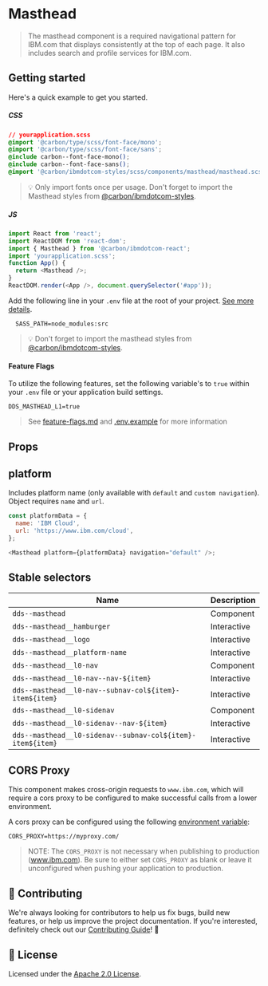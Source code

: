 
# Masthead

> The masthead component is a required navigational pattern for IBM.com that
> displays consistently at the top of each page. It also includes search and
> profile services for IBM.com.

## Getting started

Here's a quick example to get you started.

##### CSS

```css
// yourapplication.scss
@import '@carbon/type/scss/font-face/mono';
@import '@carbon/type/scss/font-face/sans';
@include carbon--font-face-mono();
@include carbon--font-face-sans();
@import '@carbon/ibmdotcom-styles/scss/components/masthead/masthead.scss';
```

> 💡 Only import fonts once per usage. Don't forget to import the Masthead
> styles from
> [@carbon/ibmdotcom-styles](https://github.com/carbon-design-system/ibm-dotcom-library/blob/master/packages/styles).

##### JS

```javascript
import React from 'react';
import ReactDOM from 'react-dom';
import { Masthead } from '@carbon/ibmdotcom-react';
import 'yourapplication.scss';
function App() {
  return <Masthead />;
}
ReactDOM.render(<App />, document.querySelector('#app'));
```

Add the following line in your `.env` file at the root of your project.
[See more details](https://github.com/carbon-design-system/ibm-dotcom-library/tree/master/packages/styles#usage).

```
  SASS_PATH=node_modules:src
```

> 💡 Don't forget to import the masthead styles from
> [@carbon/ibmdotcom-styles](https://github.com/carbon-design-system/ibm-dotcom-library/blob/master/packages/styles).

#### Feature Flags

To utilize the following features, set the following variable's to `true` within
your `.env` file or your application build settings.

```
DDS_MASTHEAD_L1=true
```

> See
> [feature-flags.md](https://github.com/carbon-design-system/ibm-dotcom-library/blob/master/packages/react/docs/feature-flags.md)
> and
> [.env.example](https://github.com/carbon-design-system/ibm-dotcom-library/blob/master/packages/react/.env.example)
> for more information

## Props

<Props of={Masthead} />

## platform

Includes platform name (only available with `default` and `custom navigation`).
Object requires `name` and `url`.

```javascript
const platformData = {
  name: 'IBM Cloud',
  url: 'https://www.ibm.com/cloud',
};

<Masthead platform={platformData} navigation="default" />;
```

## Stable selectors

| Name                                                       | Description |
| ---------------------------------------------------------- | ----------- |
| `dds--masthead`                                            | Component   |
| `dds--masthead__hamburger`                                 | Interactive |
| `dds--masthead__logo`                                      | Interactive |
| `dds--masthead__platform-name`                             | Interactive |
| `dds--masthead__l0-nav`                                    | Component   |
| `dds--masthead__l0-nav--nav-${item}`                       | Interactive |
| `dds--masthead__l0-nav--subnav-col${item}-item${item}`     | Interactive |
| `dds--masthead__l0-sidenav`                                | Component   |
| `dds--masthead__l0-sidenav--nav-${item}`                   | Interactive |
| `dds--masthead__l0-sidenav--subnav-col${item}-item${item}` | Interactive |

## CORS Proxy

This component makes cross-origin requests to `www.ibm.com`, which will require
a cors proxy to be configured to make successful calls from a lower environment.

A cors proxy can be configured using the following
[environment variable](https://github.com/carbon-design-system/ibm-dotcom-library/blob/master/packages/react/docs/environment-variables.md):

`CORS_PROXY=https://myproxy.com/`

> NOTE: The `CORS_PROXY` is not necessary when publishing to production
> (www.ibm.com). Be sure to either set `CORS_PROXY` as blank or leave it
> unconfigured when pushing your application to production.

## 🙌 Contributing

We're always looking for contributors to help us fix bugs, build new features,
or help us improve the project documentation. If you're interested, definitely
check out our
[Contributing Guide](https://github.com/carbon-design-system/ibm-dotcom-library/blob/master/.github/CONTRIBUTING.md)!
👀

## 📝 License

Licensed under the
[Apache 2.0 License](https://github.com/carbon-design-system/ibm-dotcom-library/blob/master/LICENSE).
